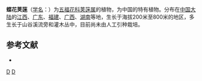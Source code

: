 {{Speciesbox
| taxon = Viburnum hanceanum
| binomial_authority = Maxim.
}}

'''蝶花荚蒾'''（[[学名|学名]]：{{lang|la|''Viburnum hanceanum''}}）为[[五福花科|五福花科]][[荚蒾属|荚蒾属]]的植物，为中国的特有植物。分布在[[中国大陆|中国大陆]]的[[江西|江西]]、[[广东|广东]]、[[福建|福建]]、[[广西|广西]]、[[湖南|湖南]]等地，生长于海拔200米至800米的地区，多生长于山谷溪流旁和灌木丛中，目前尚未由人工引种栽培。

== 参考文献 ==
<div class="references-small">
* {{cite web| url =http://www.bioinfo.cn/db05/KmzwSpecies.php?action=view&id=23731| title =蝶花荚蒾| work =《中国高等植物数据库全库》| publisher =中国科学院微生物研究所| author =昆明植物研究所| accessdate =2009-02-25}}{{Dead link|date=2018年6月 |bot=InternetArchiveBot |fix-attempted=no }}
</div>
{{taxonbar}}

[[Category:荚蒾属|D]]
[[Category:中國特有植物|D]]
{{plant-stub}}
